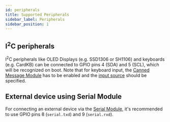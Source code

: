 ```yaml
---
id: peripherals
title: Supported Peripherals
sidebar_label: Peripherals
sidebar_position: 1
---
```


## I<sup>2</sup>C peripherals

I<sup>2</sup>C peripherals like OLED Displays (e.g. SSD1306 or SH1106) and keyboards (e.g. CardKB) can be connected to GPIO pins 4 (SDA) and 5 (SCL), which will be recognized on boot. Note that for keyboard input, the [Canned Message Module](/docs/configuration/module/canned-message) has to be enabled and the [input source](/docs/configuration/module/canned-message#input-source) should be specified.

## External device using Serial Module

For connecting an external device via the [Serial Module](/docs/configuration/module/serial), it's recommended to use GPIO pins 8 (`serial.txd`) and 9 (`serial.rxd`).